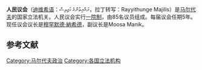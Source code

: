 {{Infobox legislature
| background_color = #003366
| name               = 人民議會
| native_name        = ރައްޔިތުންގެ މަޖިލިސް
| native_name_lang   = Dhivehi
| transcription_name = Rayyithunge Majilis
| legislature        = 
| coa_pic            =
| coa_res            = 
| coa_alt            = 
| coa_caption        =
| logo_pic           = <!-- 檔案不存在 Maldives Majlis Logo.jpeg ，可從英文維基百科取得 -->
| logo_res           = 
| logo_alt           = 
| logo_caption       = 
| house_type         = [[一院制|一院制]]
| body               = 
| jurisdiction       = 
| houses             = 
| term_limits        = 5年
| foundation         = {{Start date|1932|12|22|df=yes}}{{small|（成立）}}<br>{{Start date|1933|1|12|df=yes}}<ref>{{cite book |last1=Al Suood |first1=Husnu |title=The Maldivian Legal System |date=12 February 2014 |publisher=Maldives Law Institute |location=Malé |isbn=9789991588605 |page=84 |url=https://books.google.com/books?id=FUHnAgAAQBAJ&pg=PA84&lpg=PA84&dq=people%27s+majlis+maldives+founded+(1931+OR+1932+OR+1933)&source=bl&ots=1xC-9DBGZg&sig=8wwHGO8-75BKb3AAIqPWCFFD2TM&hl=en&sa=X&ved=2ahUKEwjukp7qyebdAhVymeAKHRJqCNYQ6AEwDXoECAAQAQ#v=onepage&q=people's%20majlis%20maldives%20founded%20(1931%20OR%201932%20OR%201933)&f=false |accessdate=2 October 2018 |archive-date=2020-08-05 |archive-url=https://web.archive.org/web/20200805110945/https://books.google.com/books?id=FUHnAgAAQBAJ&pg=PA84&lpg=PA84&dq=people%27s+majlis+maldives+founded+(1931+OR+1932+OR+1933)&source=bl&ots=1xC-9DBGZg&sig=8wwHGO8-75BKb3AAIqPWCFFD2TM&hl=en&sa=X&ved=2ahUKEwjukp7qyebdAhVymeAKHRJqCNYQ6AEwDXoECAAQAQ#v=onepage&q=people's%20majlis%20maldives%20founded%20(1931%20OR%201932%20OR%201933)&f=false |dead-url=no }}</ref>{{small|（首次會期）}}
| preceded_by        = 
| succeeded_by       = 
| new_session        = {{start date|2019|02|25|df=yes}}
 | leader1_type       = 議長
 | leader1            = [[穆罕默德·納希德|穆罕默德·納希德]]
 | election1          = 2019年5月29日
 | party1             = {{Tsl|en| Democratic Party|民主黨 (馬爾地夫)|民主黨}}
 | leader2_type       = 副議長
 | leader2            = [[Reeko_Moosa_Manik|Reeko Moosa Manik]]
 | party2             = [[無黨籍|無黨籍]]
 | leader3_type       = 多數黨領袖
 | leader3            = Ahmed Nihan
 | party3             = {{Tsl|en|Progressive Party of Maldives|馬爾地夫進步黨}}
 | leader4_type       = 少數黨領袖
 | leader4            = Abdulla Riyaz
 | party4             = {{Tsl|en|Jumhooree Party|共和黨 (馬爾地夫)|共和黨}}
| seats              = 85
| house1             = 
| house2             = 
| structure1         = People's Majlis 2019.svg
| structure1_res     = 250px
| political_groups1  = 
'''聯合政府''' (44)
*{{Color box|#dc143c|border=darkgray}} {{Tsl|en|Jumhooree Party|共和黨 (馬爾地夫)|共和黨}} (22)
*{{Color box|#F8C301|border=darkgray}} {{Tsl|en|Maldivian Democratic Party|馬爾地夫民主黨}} (19)
*{{Color box|#199094|border=darkgray}} [[穆蒙·阿卜杜勒·加尧姆|MRM]] (2)
*{{Color box|#31c642|border=darkgray}} {{Tsl|en|Adhaalath Party|正義黨 (馬爾地夫)|正義黨}} (1)

'''在野黨''' (35)
*{{Color box|#EC008C|border=darkgray}} {{Tsl|en|Progressive Party of Maldives|馬爾地夫進步黨}} (26)
*{{Color box|#FFA500|border=darkgray}} {{Tsl|en|Maldives Development Alliance|馬爾地夫發展聯盟}} (4)
*{{Color box|#24dbcb|border=darkgray}} {{Tsl|en|People's National Congress (Maldives)|人民國民大會 (馬爾地夫)|人民國民大會}} (2)
*{{Color box|#07adf0|border=darkgray}} {{Tsl|en|Maldives Third Way Democrats|馬爾地夫第三條道路民主黨}} (1)
*{{Color box|#DDDDDD|border=darkgray}} [[無黨籍|無黨籍]] (2)
{{Color box|#000000|border=darkgray}} 缺位 (6)

| voting_system1     = [[領先者當選|簡單多數制]]

| last_election1     = [[2019年馬爾代夫國會選舉|2019年4月6日]]

| next_election1     = 

 | session_room       = 
 | session_res        = 
 | session_alt        = 
 | meeting_place      = 80 Medhuziyaaraiy Magu,<br>Henveiru, Malé 20080
 | website            = [http://www.majlis.gov.mv www.majlis.gov.mv]
 | footnotes          = 
 | motto              =  Wa Amruhum Shuuraa Baynahum
}}
'''人民议会'''（[[迪维希语|迪维希语]]：ރައްޔިތުންގެ މަޖިލިސް，拉丁转写：Rayyithunge Majilis）是[[马尔代夫|马尔代夫]]的国家立法机关。人民议会实行[[一院制|一院制]]，由85名议员组成。每届议会任期5年。现任议会议长是[[穆罕默德·納希德|穆罕默德·納希德]]，副议长是Moosa Manik。

==参考文献==
{{Reflist|2}}

{{亚洲题目|议会}}

[[Category:马尔代夫政治|Category:马尔代夫政治]]
[[Category:各国立法机构|Category:各国立法机构]]